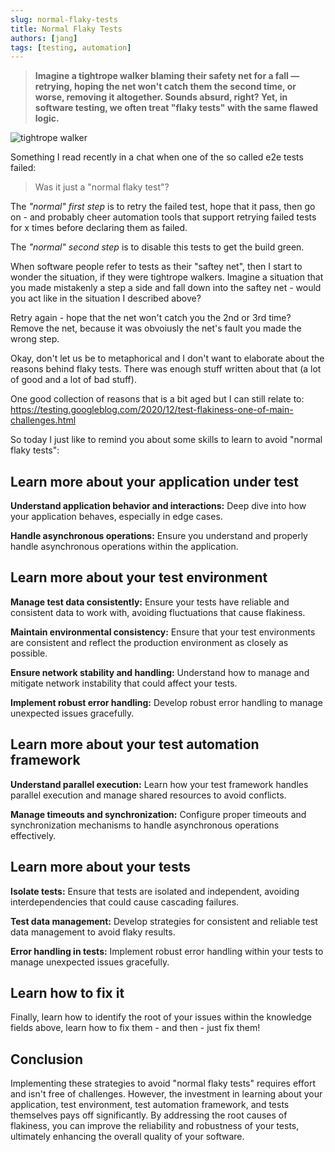 ```yaml
---
slug: normal-flaky-tests
title: Normal Flaky Tests
authors: [jang]
tags: [testing, automation]
---
```

> **Imagine a tightrope walker blaming their safety net for a fall — retrying, hoping the net won't
catch them the second time, or worse, removing it altogether. Sounds absurd, right?
Yet, in software testing, we often treat "flaky tests" with the same flawed logic.**

![tightrope walker](/img/tightrope-walker.jpg)

Something I read recently in a chat when one of the so called e2e tests failed:

> Was it just a "normal flaky test"?

The *"normal" first step* is to retry the failed test,
hope that it pass, then go on - and probably cheer automation tools that support retrying
failed tests for x times before declaring them as failed.

The *"normal" second step* is to disable this tests to get the build green.

When software people refer to tests as their "saftey net", then I start to wonder the situation,
if they were tightrope walkers. Imagine a situation that you made mistakenly a step a side and fall
down into the saftey net - would you act like in the situation I described above?

Retry again - hope that the net won't catch you the 2nd or 3rd time? Remove the net, because it was
obvoiusly the net's fault you made the wrong step.

Okay, don't let us be to metaphorical and I don't want to elaborate about the reasons
behind flaky tests. There was enough stuff written about that
(a lot of good and a lot of bad stuff).

One good collection of reasons that is a bit aged but I can still relate to: 
https://testing.googleblog.com/2020/12/test-flakiness-one-of-main-challenges.html

So today I just like to remind you about some skills to learn to avoid "normal flaky tests":

## Learn more about your application under test

**Understand application behavior and interactions:** Deep dive into how your application behaves, especially in edge cases.

**Handle asynchronous operations:** Ensure you understand and properly handle asynchronous operations within the application.

## Learn more about your test environment

**Manage test data consistently:** Ensure your tests have reliable and consistent data to work with, avoiding fluctuations that cause flakiness.
    
**Maintain environmental consistency:** Ensure that your test environments are consistent and reflect the production environment as closely as possible.
    
**Ensure network stability and handling:** Understand how to manage and mitigate network instability that could affect your tests.

**Implement robust error handling:** Develop robust error handling to manage unexpected issues gracefully.

## Learn more about your test automation framework

**Understand parallel execution:** Learn how your test framework handles parallel execution and manage shared resources to avoid conflicts.

**Manage timeouts and synchronization:** Configure proper timeouts and synchronization mechanisms to handle asynchronous operations effectively.

## Learn more about your tests

**Isolate tests:** Ensure that tests are isolated and independent, avoiding interdependencies that could cause cascading failures.

**Test data management:** Develop strategies for consistent and reliable test data management to avoid flaky results.
    
**Error handling in tests:** Implement robust error handling within your tests to manage unexpected issues gracefully.

## Learn how to fix it

Finally, learn how to identify the root of your issues within the knowledge fields above,
learn how to fix them - and then - just fix them!

## Conclusion

Implementing these strategies to avoid "normal flaky tests" requires effort and isn't free of challenges.
However, the investment in learning about your application, test environment, test automation framework,
and tests themselves pays off significantly. By addressing the root causes of flakiness, you can improve
the reliability and robustness of your tests, ultimately enhancing the overall quality of your software.

